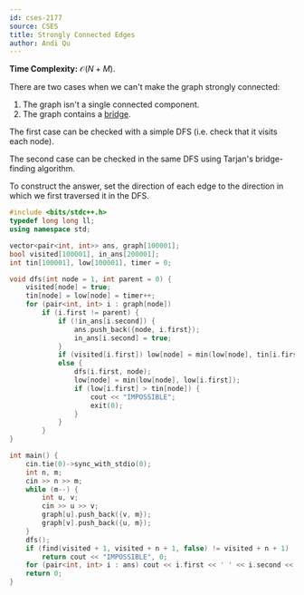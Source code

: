 ```yaml
---
id: cses-2177
source: CSES
title: Strongly Connected Edges
author: Andi Qu
---
```


**Time Complexity:** $\mathcal O(N + M)$.

There are two cases when we can't make the graph strongly connected:

1. The graph isn't a single connected component.
2. The graph contains a [bridge](/adv/BCC-2CC).

The first case can be checked with a simple DFS (i.e. check that it visits each
node).

The second case can be checked in the same DFS using Tarjan's bridge-finding
algorithm.

To construct the answer, set the direction of each edge to the direction in
which we first traversed it in the DFS.

<LanguageSection>

<CPPSection>

```cpp
#include <bits/stdc++.h>
typedef long long ll;
using namespace std;

vector<pair<int, int>> ans, graph[100001];
bool visited[100001], in_ans[200001];
int tin[100001], low[100001], timer = 0;

void dfs(int node = 1, int parent = 0) {
	visited[node] = true;
	tin[node] = low[node] = timer++;
	for (pair<int, int> i : graph[node])
		if (i.first != parent) {
			if (!in_ans[i.second]) {
				ans.push_back({node, i.first});
				in_ans[i.second] = true;
			}
			if (visited[i.first]) low[node] = min(low[node], tin[i.first]);
			else {
				dfs(i.first, node);
				low[node] = min(low[node], low[i.first]);
				if (low[i.first] > tin[node]) {
					cout << "IMPOSSIBLE";
					exit(0);
				}
			}
		}
}

int main() {
	cin.tie(0)->sync_with_stdio(0);
	int n, m;
	cin >> n >> m;
	while (m--) {
		int u, v;
		cin >> u >> v;
		graph[u].push_back({v, m});
		graph[v].push_back({u, m});
	}
	dfs();
	if (find(visited + 1, visited + n + 1, false) != visited + n + 1)
		return cout << "IMPOSSIBLE", 0;
	for (pair<int, int> i : ans) cout << i.first << ' ' << i.second << '\n';
	return 0;
}
```

</CPPSection>

</LanguageSection>
